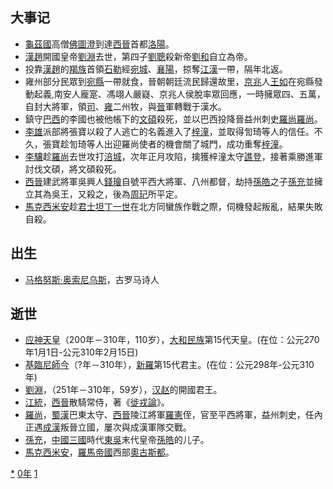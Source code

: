 {{yearTOC|310|西晋'''[[永嘉_(晋怀帝)|永嘉]]四年'''；成汉'''[[晏平_(年号)|晏平]]五年'''；前赵'''[[河瑞|河瑞]]二年'''，'''[[光兴_(刘聪)|光兴]]元年'''}}

== 大事记 ==
*[[龜茲國|龜茲國]]高僧[[佛圖澄|佛圖澄]]到達[[西晉|西晉]]首都[[洛陽|洛陽]]。
*[[漢趙|漢趙]]開國皇帝[[劉淵|劉淵]]去世，第四子[[劉聰|劉聰]]殺新帝[[劉和_(十六國)|劉和]]自立為帝。
*投靠[[漢趙|漢趙]]的[[羯族|羯族]]首領[[石勒|石勒]]經[[宛城区|宛城]]、[[襄阳区|襄陽]]，掠奪[[长江|江]][[汉水|漢]]一帶，隔年北返。
*雍州部分民眾到[[宛縣|宛縣]]一帶就食，晉朝朝廷流民歸還故里，[[京兆|京兆]]人[[王如|王如]]在宛縣發動起義,南安人龐寔、馮翊人嚴嶷、京兆人侯脫率眾回應，一時擁眾四、五萬，自封大將軍，領[[司|司]]、[[雍|雍]]二州牧，與[[晉|晉]]軍轉戰于漢水。
*鎮守[[巴西郡|巴西]]的李國也被他帳下的[[文碩|文碩]]殺死，並以巴西投降晉益州刺史[[羅尚|羅尚]][[羅尚|羅尚]]。
*[[李雄|李雄]]派部將張寶以殺了人逃亡的名義進入了[[梓潼|梓潼]]，並取得訇琦等人的信任。不久，張寶趁訇琦等人出迎羅尚使者的機會關了城門，成功重奪[[梓潼|梓潼]]。
*[[李驤|李驤]]趁[[羅尚|羅尚]]去世攻打[[涪城|涪城]]，次年正月攻陷，擒獲梓潼太守[[譙登|譙登]]，接著乘勝進軍討伐文碩，將文碩殺死。
*[[西晉|西晉]]建武將軍吳興人[[錢璯|錢璯]]自號平西大將軍、八州都督，劫持[[孫皓|孫皓]]之子[[孫充|孫充]]並擁立其為吳王，又殺之，後為[[周玘|周玘]]所平定。
*[[馬克西米安|馬克西米安]]趁[[君士坦丁大帝|君士坦丁一世]]在北方同蠻族作戰之際，伺機發起叛亂，結果失敗自殺。

== 出生 ==
* [[马格努斯·奥索尼乌斯|马格努斯·奥索尼乌斯]]，古罗马诗人

== 逝世 ==
{{Wikisource year mention}}
*[[应神天皇|应神天皇]]（200年－310年，110岁），[[大和民族|大和民族]]第15代天皇。(在位：公元270年1月1日-公元310年2月15日)
*[[基臨尼師今|基臨尼師今]]（?年－310年），[[新羅|新羅]]第15代君主。(在位：公元298年-公元310年)
*[[劉淵|劉淵]]，（251年－310年，59岁），[[汉赵|汉赵]]的開國君王。
*[[江統|江統]]，[[西晉|西晉]]散騎常侍，著《[[徙戎論|徙戎論]]》。
*[[羅尚|羅尚]]，[[蜀漢|蜀漢]]巴東太守、[[西晉|西晉]]陵江將軍[[羅憲|羅憲]]侄，官至平西將軍，益州刺史，任內正遇[[成漢|成漢]]叛晉立國，屢次與成漢軍隊交戰。
*[[孫充|孫充]]，[[中國|中國]][[三國|三國]]時代[[孫吳|東吳]]末代皇帝[[孫皓|孫皓]]的儿子。
*[[馬克西米安|馬克西米安]]，[[羅馬帝國|羅馬帝國]]西部[[奧古斯都|奧古斯都]]。

[[Category:310年|*]]
[[Category:310年代|0年]]
[[Category:4世纪各年|1]]